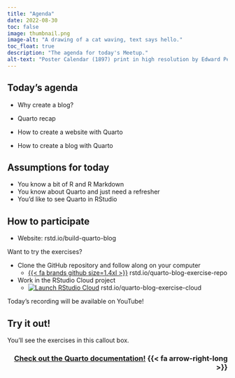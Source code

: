 ```yaml
---
title: "Agenda"
date: 2022-08-30
toc: false
image: thumbnail.png
image-alt: "A drawing of a cat waving, text says hello."
toc_float: true
description: "The agenda for today's Meetup."
alt-text: "Poster Calendar (1897) print in high resolution by Edward Penfield. Original from The New York Public Library. Digitally enhanced by rawpixel."
---
```


## Today's agenda

-   Why create a blog?

-   Quarto recap

-   How to create a website with Quarto

-   How to create a blog with Quarto

::: callout-warning
## Assumptions for today

-   You know a bit of R and R Markdown
-   You know about Quarto and just need a refresher
-   You'd like to see Quarto in RStudio
:::

## How to participate

* Website: rstd.io/build-quarto-blog

Want to try the exercises?

* Clone the GitHub repository and follow along on your computer
  * [{{< fa brands github size=1.4xl >}}](https://rstd.io/quarto-blog-exercise-repo) rstd.io/quarto-blog-exercise-repo
* Work in the RStudio Cloud project
  * <a href="https://rstudio.cloud/project/4404816" target="_blank"><img src="https://img.shields.io/badge/launch-cloud-75aadb?logo=rstudio" alt="Launch RStudio Cloud"></a> rstd.io/quarto-blog-exercise-cloud

::: column-margin
Today's recording will be available on YouTube!
:::

:::{.callout-note}
## Try it out!

You'll see the exercises in this callout box.
:::

<h3 align="right"><a href="https://quarto.org/">Check out the Quarto documentation!</a> {{< fa arrow-right-long >}}</h3>
